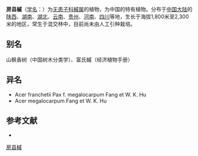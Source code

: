 {{Speciesbox
| name = 房县槭
| status = 
| status_system = 
| image =
| genus = Acer
| species = franchetii
| authority = Pax
| subdivision_ranks =[[变种|变种]]
| subdivision =
* 房县槭 ''A. f.'' var. ''franchetii''
* [[大果房县槭|大果房县槭]] ''A. f.'' var. ''megalocarpum''
}}

'''房县槭'''（[[学名|学名]]：{{lang|la|''Acer franchetii''}}）为[[无患子科|无患子科]][[槭属|槭属]]的植物，为中国的特有植物。分布于[[中国大陆|中国大陆]]的[[陕西|陕西]]、[[湖南|湖南]]、[[湖北|湖北]]、[[云南|云南]]、[[贵州|贵州]]、[[河南|河南]]、[[四川|四川]]等地，生长于海拔1,800米至2,300米的地区，常生于混交林中，目前尚未由人工引种栽培。

== 别名 ==
山枫香树（中国树木分类学）、富氏槭（经济植物手册）

== 异名 ==
* Acer franchetii Pax f. megalocarpum Fang et W. K. Hu
* Acer megalocarpum Fang et W. K. Hu

== 参考文献 ==
<div class="references-small">
* {{cite web| url =http://www.bioinfo.cn/db05/KmzwSpecies.php?action=view&id=824| title =房县槭（原变种）| work =《中国高等植物数据库全库》| publisher =中国科学院微生物研究所| author =昆明植物研究所| accessdate =2009-02-21| deadurl =yes| archiveurl =https://web.archive.org/web/20160305021144/http://www.bioinfo.cn/db05/KmzwSpecies.php?action=view&id=824| archivedate =2016-03-05}}
</div>
{{Taxonbar|from=Q6796399}}

[[Category:枫属|房县槭]]


{{植物小作品}}